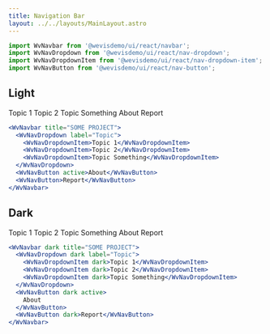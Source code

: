 ```yaml
---
title: Navigation Bar
layout: ../../layouts/MainLayout.astro
---
```



```jsx
import WvNavbar from '@wevisdemo/ui/react/navbar';
import WvNavDropdown from '@wevisdemo/ui/react/nav-dropdown';
import WvNavDropdownItem from '@wevisdemo/ui/react/nav-dropdown-item';
import WvNavButton from '@wevisdemo/ui/react/nav-button';
```

## Light

<WvNavbar title="SOME PROJECT">
  <WvNavDropdown client:load label="Topic">
    <WvNavDropdownItem>Topic 1</WvNavDropdownItem>
    <WvNavDropdownItem>Topic 2</WvNavDropdownItem>
    <WvNavDropdownItem>Topic Something</WvNavDropdownItem>
  </WvNavDropdown>
  <WvNavButton active>About</WvNavButton>
  <WvNavButton>Report</WvNavButton>
</WvNavbar>

```jsx
<WvNavbar title="SOME PROJECT">
  <WvNavDropdown label="Topic">
    <WvNavDropdownItem>Topic 1</WvNavDropdownItem>
    <WvNavDropdownItem>Topic 2</WvNavDropdownItem>
    <WvNavDropdownItem>Topic Something</WvNavDropdownItem>
  </WvNavDropdown>
  <WvNavButton active>About</WvNavButton>
  <WvNavButton>Report</WvNavButton>
</WvNavbar>
```

## Dark

<WvNavbar dark title="SOME PROJECT">
  <WvNavDropdown client:load dark label="Topic">
    <WvNavDropdownItem dark>Topic 1</WvNavDropdownItem>
    <WvNavDropdownItem dark>Topic 2</WvNavDropdownItem>
    <WvNavDropdownItem dark>Topic Something</WvNavDropdownItem>
  </WvNavDropdown>
  <WvNavButton dark active>
    About
  </WvNavButton>
  <WvNavButton dark>Report</WvNavButton>
</WvNavbar>

```jsx
<WvNavbar dark title="SOME PROJECT">
  <WvNavDropdown dark label="Topic">
    <WvNavDropdownItem dark>Topic 1</WvNavDropdownItem>
    <WvNavDropdownItem dark>Topic 2</WvNavDropdownItem>
    <WvNavDropdownItem dark>Topic Something</WvNavDropdownItem>
  </WvNavDropdown>
  <WvNavButton dark active>
    About
  </WvNavButton>
  <WvNavButton dark>Report</WvNavButton>
</WvNavbar>
```
